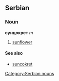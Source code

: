 ==Serbian==
===Noun===
'''сунцокрет''' ''m''
#[[sunflower]]
====See also====
*[[suncokret]]
[[Category:Serbian nouns]]